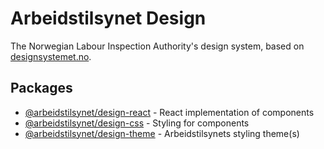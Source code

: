 
<Meta title="Overview" />

# Arbeidstilsynet Design

The Norwegian Labour Inspection Authority's design system, based on [designsystemet.no](https://www.designsystemet.no).

## Packages

- [@arbeidstilsynet/design-react](https://www.npmjs.com/package/@arbeidstilsynet/design-react) - React implementation of components
- [@arbeidstilsynet/design-css](https://www.npmjs.com/package/@arbeidstilsynet/design-css) - Styling for components
- [@arbeidstilsynet/design-theme](https://www.npmjs.com/package/@arbeidstilsynet/design-theme) - Arbeidstilsynets styling theme(s)
